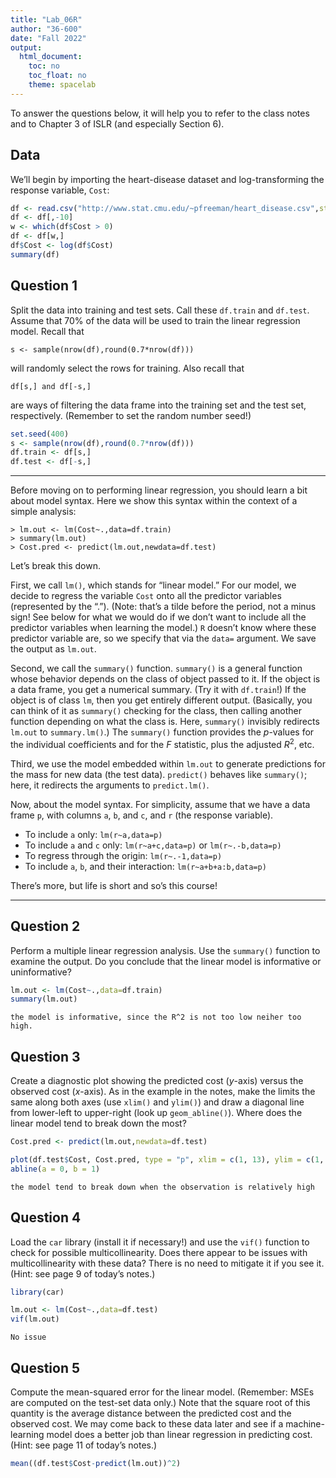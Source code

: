---
title: "Lab_06R"
author: "36-600"
date: "Fall 2022"
output: 
  html_document:
    toc: no
    toc_float: no
    theme: spacelab
---

To answer the questions below, it will help you to refer to the class notes and to Chapter 3 of ISLR (and especially Section 6).

## Data

We'll begin by importing the heart-disease dataset and log-transforming the response variable, `Cost`:
```{r}
df <- read.csv("http://www.stat.cmu.edu/~pfreeman/heart_disease.csv",stringsAsFactors=TRUE)
df <- df[,-10]
w <- which(df$Cost > 0)
df <- df[w,]
df$Cost <- log(df$Cost)
summary(df)
```

## Question 1

Split the data into training and test sets. Call these `df.train` and `df.test`. Assume that 70% of the data will be used to train the linear regression model. Recall that
```
s <- sample(nrow(df),round(0.7*nrow(df)))
```
will randomly select the rows for training. Also recall that
```
df[s,] and df[-s,]
```
are ways of filtering the data frame into the training set and the test set, respectively. (Remember to set the random number seed!)
```{r}
set.seed(400)
s <- sample(nrow(df),round(0.7*nrow(df)))
df.train <- df[s,]
df.test <- df[-s,]
```

---

Before moving on to performing linear regression, you should learn a bit about model syntax. Here we show this syntax within the context of a simple analysis:
```
> lm.out <- lm(Cost~.,data=df.train)
> summary(lm.out)
> Cost.pred <- predict(lm.out,newdata=df.test)
```

Let's break this down. 

First, we call `lm()`, which stands for "linear model." For our model, we decide to regress the variable `Cost` onto all the predictor variables (represented by the "."). (Note: that's a tilde before the period, not a minus sign! See below for what we would do if we don't want to include all the predictor variables when learning the model.) `R` doesn't know where these predictor variable are, so we specify that via the `data=` argument. We save the output as `lm.out`.

Second, we call the `summary()` function. `summary()` is a general function whose behavior depends on the class of object passed to it. If the object is a data frame, you get a numerical summary. (Try it with `df.train`!) If the object is of class `lm`, then you get entirely different output. (Basically, you can think of it as `summary()` checking for the class, then calling another function depending on what the class is. Here, `summary()` invisibly redirects `lm.out` to `summary.lm()`.) The `summary()` function provides the $p$-values for the individual coefficients and for the $F$ statistic, plus the adjusted $R^2$, etc.

Third, we use the model embedded within `lm.out` to generate predictions for the mass for new data (the test data). `predict()` behaves like `summary()`; here, it redirects the arguments to `predict.lm()`.

Now, about the model syntax. For simplicity, assume that we have a data frame `p`, with columns `a`, `b`, and `c`, and `r` (the response variable).

- To include `a` only: `lm(r~a,data=p)`
- To include `a` and `c` only: `lm(r~a+c,data=p)` or `lm(r~.-b,data=p)`
- To regress through the origin: `lm(r~.-1,data=p)`
- To include `a`, `b`, and their interaction: `lm(r~a+b+a:b,data=p)`

There's more, but life is short and so's this course!

---

## Question 2

Perform a multiple linear regression analysis. Use the `summary()` function to examine the output. Do you conclude that the linear model is informative or uninformative?
```{r}
lm.out <- lm(Cost~.,data=df.train)
summary(lm.out)
```
```
the model is informative, since the R^2 is not too low neiher too high.
```

## Question 3

Create a diagnostic plot showing the predicted cost ($y$-axis) versus the observed cost ($x$-axis). As in the example in the notes, make the limits the same along both axes (use `xlim()` and `ylim()`) and draw a diagonal line from lower-left to upper-right (look up `geom_abline()`). 
Where does the linear model tend to break down the most?
```{r}
Cost.pred <- predict(lm.out,newdata=df.test)

plot(df.test$Cost, Cost.pred, type = "p", xlim = c(1, 13), ylim = c(1, 13), xlab = 'Obs', ylab = 'Pred')
abline(a = 0, b = 1)
```
```
the model tend to break down when the observation is relatively high
```

## Question 4

Load the `car` library (install it if necessary!) and use the `vif()` function to check for possible multicollinearity. Does there appear to be issues with multicollinearity with these data? There is no need to mitigate it if you see it. (Hint: see page 9 of today's notes.)
```{r}
library(car)

lm.out <- lm(Cost~.,data=df.test)
vif(lm.out)
```
```
No issue
```

## Question 5

Compute the mean-squared error for the linear model. (Remember: MSEs are computed on the test-set data only.) Note that the square root of this quantity is the average distance between the predicted cost and the observed cost. We may come back to these data later and see if a machine-learning model does a better job than linear regression in predicting cost. (Hint: see page 11 of today's notes.)
```{r}
mean((df.test$Cost-predict(lm.out))^2)
```

